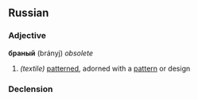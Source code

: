 ==Russian==

===Adjective===
'''браный''' (brányj) {{m}} ''obsolete''

#''(textile)'' [[pattern]]ed, adorned with a [[pattern]] or design

===Declension===
{{ru-adjective1|бран|бра́н|||||о}}